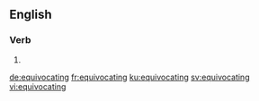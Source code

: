 ==English==

===Verb===
{{head|en|present participle}}

# {{present participle of|equivocate|lang=en|nocat=1}}

[[de:equivocating]]
[[fr:equivocating]]
[[ku:equivocating]]
[[sv:equivocating]]
[[vi:equivocating]]